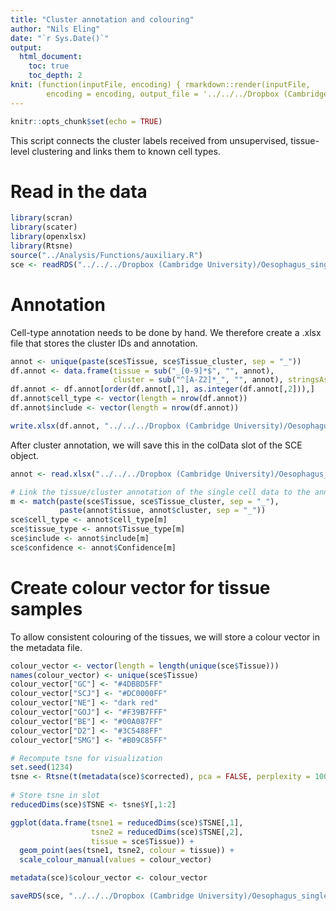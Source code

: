 ```yaml
---
title: "Cluster annotation and colouring"
author: "Nils Eling"
date: "`r Sys.Date()`"
output: 
  html_document:
    toc: true
    toc_depth: 2
knit: (function(inputFile, encoding) { rmarkdown::render(inputFile, 
        encoding = encoding, output_file = '../../../Dropbox (Cambridge University)/Oesophagus_single_cell/Results/Reports/Annotation.html') })
---
```


```r
knitr::opts_chunk$set(echo = TRUE)
```

This script connects the cluster labels received from unsupervised, tissue-level clustering and links them to known cell types.

# Read in the data

```r
library(scran)
library(scater)
library(openxlsx)
library(Rtsne)
source("../Analysis/Functions/auxiliary.R")
sce <- readRDS("../../../Dropbox (Cambridge University)/Oesophagus_single_cell/All_corrected_sce.rds")
```

# Annotation

Cell-type annotation needs to be done by hand.
We therefore create a .xlsx file that stores the cluster IDs and annotation.

```r
annot <- unique(paste(sce$Tissue, sce$Tissue_cluster, sep = "_"))
df.annot <- data.frame(tissue = sub("_[0-9]*$", "", annot),
                       cluster = sub("^[A-Z2]*_", "", annot), stringsAsFactors = FALSE)
df.annot <- df.annot[order(df.annot[,1], as.integer(df.annot[,2])),]
df.annot$cell_type <- vector(length = nrow(df.annot))
df.annot$include <- vector(length = nrow(df.annot))

write.xlsx(df.annot, "../../../Dropbox (Cambridge University)/Oesophagus_single_cell/Additional_files/Cell_type_annotation.xlsx")
```

After cluster annotation, we will save this in the colData slot of the SCE object.

```r
annot <- read.xlsx("../../../Dropbox (Cambridge University)/Oesophagus_single_cell/Additional_files/Cell_type_annotation_v4.xlsx")

# Link the tissue/cluster annotation of the single cell data to the annotation dataframe
m <- match(paste(sce$Tissue, sce$Tissue_cluster, sep = "_"), 
           paste(annot$tissue, annot$cluster, sep = "_"))
sce$cell_type <- annot$cell_type[m]
sce$tissue_type <- annot$Tissue_type[m]
sce$include <- annot$include[m]
sce$confidence <- annot$Confidence[m]
```

# Create colour vector for tissue samples

To allow consistent colouring of the tissues, we will store a colour vector in the metadata file.

```r
colour_vector <- vector(length = length(unique(sce$Tissue)))
names(colour_vector) <- unique(sce$Tissue)
colour_vector["GC"] <- "#4DBBD5FF"
colour_vector["SCJ"] <- "#DC0000FF"
colour_vector["NE"] <- "dark red"
colour_vector["GOJ"] <- "#F39B7FFF"
colour_vector["BE"] <- "#00A087FF"
colour_vector["D2"] <- "#3C5488FF"
colour_vector["SMG"] <- "#B09C85FF"

# Recompute tsne for visualization
set.seed(1234)
tsne <- Rtsne(t(metadata(sce)$corrected), pca = FALSE, perplexity = 100)
  
# Store tsne in slot
reducedDims(sce)$TSNE <- tsne$Y[,1:2]

ggplot(data.frame(tsne1 = reducedDims(sce)$TSNE[,1],
                  tsne2 = reducedDims(sce)$TSNE[,2],
                  tissue = sce$Tissue)) + 
  geom_point(aes(tsne1, tsne2, colour = tissue)) + 
  scale_colour_manual(values = colour_vector)

metadata(sce)$colour_vector <- colour_vector

saveRDS(sce, "../../../Dropbox (Cambridge University)/Oesophagus_single_cell/All_corrected_sce.rds")
```


